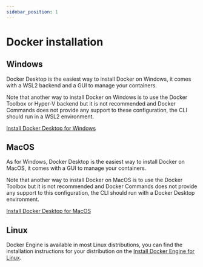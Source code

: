 ```yaml
---
sidebar_position: 1
---
```


# Docker installation

## Windows

Docker Desktop is the easiest way to install Docker on Windows, it comes with a WSL2 backend and a GUI to manage your containers.

Note that another way to install Docker on Windows is to use the Docker Toolbox or Hyper-V backend but it is not recommended and Docker Commands does not provide any support to these configuration, the CLI should run in a WSL2 environment.

[Install Docker Desktop for Windows](https://docs.docker.com/desktop/install/windows-install)

## MacOS

As for Windows, Docker Desktop is the easiest way to install Docker on MacOS, it comes with a GUI to manage your containers.

Note that another way to install Docker on MacOS is to use the Docker Toolbox but it is not recommended and Docker Commands does not provide any support to this configuration, the CLI should run with a Docker Desktop environment.

[Install Docker Desktop for MacOS](https://docs.docker.com/desktop/install/mac)

## Linux

Docker Engine is available in most Linux distributions, you can find the installation instructions for your distribution on the [Install Docker Engine for Linux](https://docs.docker.com/engine/install/).